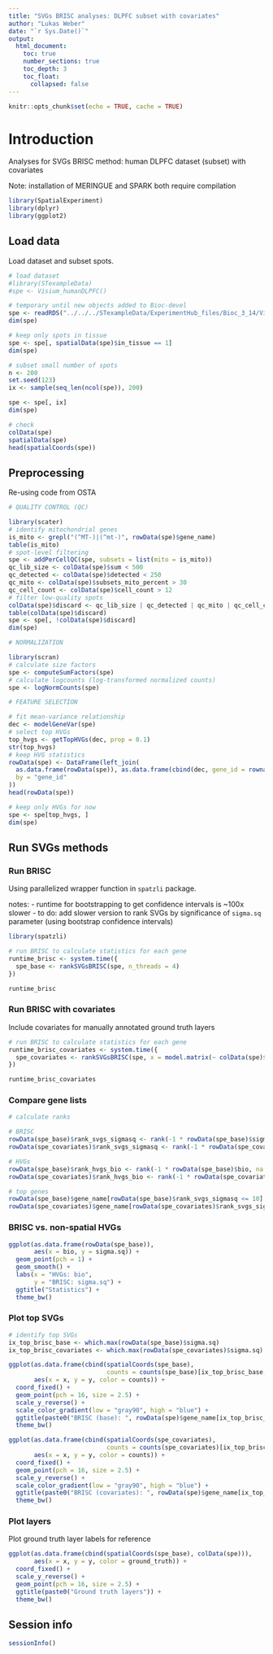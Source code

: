 ```yaml
---
title: "SVGs BRISC analyses: DLPFC subset with covariates"
author: "Lukas Weber"
date: "`r Sys.Date()`"
output:
  html_document:
    toc: true
    number_sections: true
    toc_depth: 3
    toc_float:
      collapsed: false
---
```


```r
knitr::opts_chunk$set(echo = TRUE, cache = TRUE)
```


# Introduction

Analyses for SVGs BRISC method: human DLPFC dataset (subset) with covariates

Note: installation of MERINGUE and SPARK both require compilation

```r
library(SpatialExperiment)
library(dplyr)
library(ggplot2)
```


## Load data

Load dataset and subset spots.

```r
# load dataset
#library(STexampleData)
#spe <- Visium_humanDLPFC()

# temporary until new objects added to Bioc-devel
spe <- readRDS("../../../STexampleData/ExperimentHub_files/Bioc_3_14/Visium_humanDLPFC.rds")
dim(spe)
```

```r
# keep only spots in tissue
spe <- spe[, spatialData(spe)$in_tissue == 1]
dim(spe)

# subset small number of spots
n <- 200
set.seed(123)
ix <- sample(seq_len(ncol(spe)), 200)

spe <- spe[, ix]
dim(spe)
```

```r
# check
colData(spe)
spatialData(spe)
head(spatialCoords(spe))
```


## Preprocessing

Re-using code from OSTA

```r
# QUALITY CONTROL (QC)

library(scater)
# identify mitochondrial genes
is_mito <- grepl("(^MT-)|(^mt-)", rowData(spe)$gene_name)
table(is_mito)
# spot-level filtering
spe <- addPerCellQC(spe, subsets = list(mito = is_mito))
qc_lib_size <- colData(spe)$sum < 500
qc_detected <- colData(spe)$detected < 250
qc_mito <- colData(spe)$subsets_mito_percent > 30
qc_cell_count <- colData(spe)$cell_count > 12
# filter low-quality spots
colData(spe)$discard <- qc_lib_size | qc_detected | qc_mito | qc_cell_count
table(colData(spe)$discard)
spe <- spe[, !colData(spe)$discard]
dim(spe)

# NORMALIZATION

library(scran)
# calculate size factors
spe <- computeSumFactors(spe)
# calculate logcounts (log-transformed normalized counts)
spe <- logNormCounts(spe)

# FEATURE SELECTION

# fit mean-variance relationship
dec <- modelGeneVar(spe)
# select top HVGs
top_hvgs <- getTopHVGs(dec, prop = 0.1)
str(top_hvgs)
# keep HVG statistics
rowData(spe) <- DataFrame(left_join(
  as.data.frame(rowData(spe)), as.data.frame(cbind(dec, gene_id = rownames(dec))), 
  by = "gene_id"
))
head(rowData(spe))

# keep only HVGs for now
spe <- spe[top_hvgs, ]
dim(spe)
```


## Run SVGs methods

### Run BRISC

Using parallelized wrapper function in `spatzli` package.

notes:
- runtime for bootstrapping to get confidence intervals is ~100x slower
- to do: add slower version to rank SVGs by significance of `sigma.sq` parameter (using bootstrap confidence intervals)

```r
library(spatzli)
```

```r
# run BRISC to calculate statistics for each gene
runtime_brisc <- system.time({
  spe_base <- rankSVGsBRISC(spe, n_threads = 4)
})

runtime_brisc
```


### Run BRISC with covariates

Include covariates for manually annotated ground truth layers

```r
# run BRISC to calculate statistics for each gene
runtime_brisc_covariates <- system.time({
  spe_covariates <- rankSVGsBRISC(spe, x = model.matrix(~ colData(spe)$ground_truth), n_threads = 4)
})

runtime_brisc_covariates
```


### Compare gene lists

```r
# calculate ranks

# BRISC
rowData(spe_base)$rank_svgs_sigmasq <- rank(-1 * rowData(spe_base)$sigma.sq, na.last = "keep")
rowData(spe_covariates)$rank_svgs_sigmasq <- rank(-1 * rowData(spe_covariates)$sigma.sq, na.last = "keep")

# HVGs
rowData(spe_base)$rank_hvgs_bio <- rank(-1 * rowData(spe_base)$bio, na.last = "keep")
rowData(spe_covariates)$rank_hvgs_bio <- rank(-1 * rowData(spe_covariates)$bio, na.last = "keep")
```

```r
# top genes
rowData(spe_base)$gene_name[rowData(spe_base)$rank_svgs_sigmasq <= 10]
rowData(spe_covariates)$gene_name[rowData(spe_covariates)$rank_svgs_sigmasq <= 10]
```


### BRISC vs. non-spatial HVGs

```r
ggplot(as.data.frame(rowData(spe_base)), 
       aes(x = bio, y = sigma.sq)) + 
  geom_point(pch = 1) + 
  geom_smooth() + 
  labs(x = "HVGs: bio", 
       y = "BRISC: sigma.sq") + 
  ggtitle("Statistics") + 
  theme_bw()
```


### Plot top SVGs

```r
# identify top SVGs
ix_top_brisc_base <- which.max(rowData(spe_base)$sigma.sq)
ix_top_brisc_covariates <- which.max(rowData(spe_covariates)$sigma.sq)
```

```r
ggplot(as.data.frame(cbind(spatialCoords(spe_base), 
                           counts = counts(spe_base)[ix_top_brisc_base, ])), 
       aes(x = x, y = y, color = counts)) + 
  coord_fixed() + 
  geom_point(pch = 16, size = 2.5) + 
  scale_y_reverse() + 
  scale_color_gradient(low = "gray90", high = "blue") + 
  ggtitle(paste0("BRISC (base): ", rowData(spe)$gene_name[ix_top_brisc_base])) + 
  theme_bw()
```

```r
ggplot(as.data.frame(cbind(spatialCoords(spe_covariates), 
                           counts = counts(spe_covariates)[ix_top_brisc_covariates, ])), 
       aes(x = x, y = y, color = counts)) + 
  coord_fixed() + 
  geom_point(pch = 16, size = 2.5) + 
  scale_y_reverse() + 
  scale_color_gradient(low = "gray90", high = "blue") + 
  ggtitle(paste0("BRISC (covariates): ", rowData(spe)$gene_name[ix_top_brisc_covariates])) + 
  theme_bw()
```


### Plot layers

Plot ground truth layer labels for reference

```r
ggplot(as.data.frame(cbind(spatialCoords(spe_base), colData(spe))), 
       aes(x = x, y = y, color = ground_truth)) + 
  coord_fixed() + 
  scale_y_reverse() + 
  geom_point(pch = 16, size = 2.5) + 
  ggtitle(paste0("Ground truth layers")) + 
  theme_bw()
```


## Session info

```r
sessionInfo()
```

